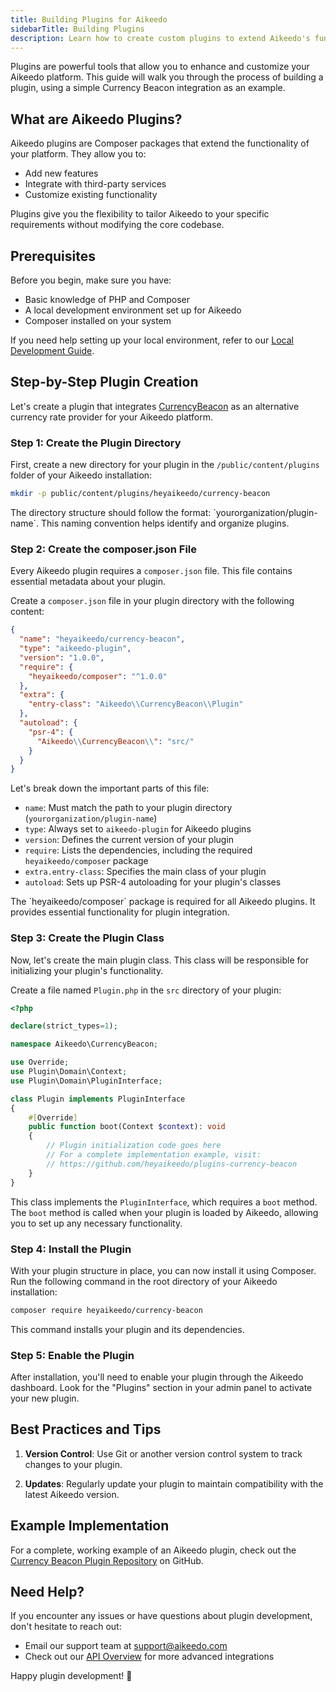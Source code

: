 ```yaml
---
title: Building Plugins for Aikeedo
sidebarTitle: Building Plugins
description: Learn how to create custom plugins to extend Aikeedo's functionality and tailor your platform to your specific needs.
---
```


Plugins are powerful tools that allow you to enhance and customize your Aikeedo platform. This guide will walk you through the process of building a plugin, using a simple Currency Beacon integration as an example.

## What are Aikeedo Plugins?

Aikeedo plugins are Composer packages that extend the functionality of your platform. They allow you to:

- Add new features
- Integrate with third-party services
- Customize existing functionality

<Note>
Plugins give you the flexibility to tailor Aikeedo to your specific requirements without modifying the core codebase.
</Note>

## Prerequisites

Before you begin, make sure you have:

- Basic knowledge of PHP and Composer
- A local development environment set up for Aikeedo
- Composer installed on your system

If you need help setting up your local environment, refer to our [Local Development Guide](/development/local-development-guide).

## Step-by-Step Plugin Creation

Let's create a plugin that integrates [CurrencyBeacon](https://currencybeacon.com) as an alternative currency rate provider for your Aikeedo platform.

### Step 1: Create the Plugin Directory

First, create a new directory for your plugin in the `/public/content/plugins` folder of your Aikeedo installation:

```bash
mkdir -p public/content/plugins/heyaikeedo/currency-beacon
```

<Tip>
The directory structure should follow the format: `yourorganization/plugin-name`. This naming convention helps identify and organize plugins.
</Tip>

### Step 2: Create the composer.json File

Every Aikeedo plugin requires a `composer.json` file. This file contains essential metadata about your plugin.

Create a `composer.json` file in your plugin directory with the following content:

```json
{
  "name": "heyaikeedo/currency-beacon",
  "type": "aikeedo-plugin",
  "version": "1.0.0",
  "require": {
    "heyaikeedo/composer": "^1.0.0"
  },
  "extra": {
    "entry-class": "Aikeedo\\CurrencyBeacon\\Plugin"
  },
  "autoload": {
    "psr-4": {
      "Aikeedo\\CurrencyBeacon\\": "src/"
    }
  }
}
```

Let's break down the important parts of this file:

- `name`: Must match the path to your plugin directory (`yourorganization/plugin-name`)
- `type`: Always set to `aikeedo-plugin` for Aikeedo plugins
- `version`: Defines the current version of your plugin
- `require`: Lists the dependencies, including the required `heyaikeedo/composer` package
- `extra.entry-class`: Specifies the main class of your plugin
- `autoload`: Sets up PSR-4 autoloading for your plugin's classes

<Note>
The `heyaikeedo/composer` package is required for all Aikeedo plugins. It provides essential functionality for plugin integration.
</Note>

### Step 3: Create the Plugin Class

Now, let's create the main plugin class. This class will be responsible for initializing your plugin's functionality.

Create a file named `Plugin.php` in the `src` directory of your plugin:

```php
<?php

declare(strict_types=1);

namespace Aikeedo\CurrencyBeacon;

use Override;
use Plugin\Domain\Context;
use Plugin\Domain\PluginInterface;

class Plugin implements PluginInterface
{
    #[Override]
    public function boot(Context $context): void
    {
        // Plugin initialization code goes here
        // For a complete implementation example, visit:
        // https://github.com/heyaikeedo/plugins-currency-beacon
    }
}
```

This class implements the `PluginInterface`, which requires a `boot` method. The `boot` method is called when your plugin is loaded by Aikeedo, allowing you to set up any necessary functionality.

### Step 4: Install the Plugin

With your plugin structure in place, you can now install it using Composer. Run the following command in the root directory of your Aikeedo installation:

```bash
composer require heyaikeedo/currency-beacon
```

This command installs your plugin and its dependencies.

### Step 5: Enable the Plugin

After installation, you'll need to enable your plugin through the Aikeedo dashboard. Look for the "Plugins" section in your admin panel to activate your new plugin.

## Best Practices and Tips

1. **Version Control**: Use Git or another version control system to track changes to your plugin.

2. **Updates**: Regularly update your plugin to maintain compatibility with the latest Aikeedo version.

## Example Implementation

For a complete, working example of an Aikeedo plugin, check out the [Currency Beacon Plugin Repository](https://github.com/heyaikeedo/plugins-currency-beacon) on GitHub.

## Need Help?

If you encounter any issues or have questions about plugin development, don't hesitate to reach out:

- Email our support team at [support@aikeedo.com](mailto:support@aikeedo.com)
- Check out our [API Overview](/development/api/overview) for more advanced integrations

Happy plugin development! 🚀